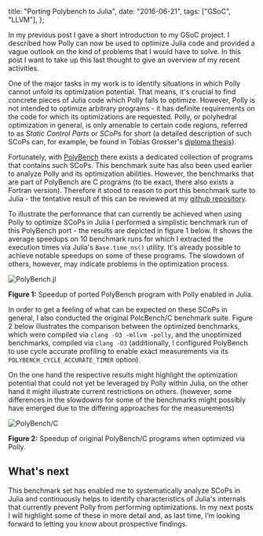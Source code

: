  title:  "Porting Polybench to Julia",
  date: "2016-06-21",
  tags: ["GSoC", "LLVM"],
};

In my previous post I gave a short introduction to my GSoC project. I described
how Polly can now be used to optimize Julia code and provided a vague outlook on
the kind of problems that I would have to solve. In this post I want to take up
this last thought to give an overview of my recent activities.

One of the major tasks in my work is to identify situations in which Polly
cannot unfold its optimization potential. That means, it's crucial to find
concrete pieces of Julia code which Polly fails to optimize. However, Polly is
not intended to optimize arbitrary programs - it has definite requirements on
the code for which its optimizations are requested. Polly, or polyhedral
optimization in general, is only amenable to certain code regions, referred to
as *Static Control Parts* or *SCoP*s for short (a detailed description of such
SCoPs can, for example, be found in Tobias Grosser's
[diploma thesis](http://www.grosser.es/publications/grosser-2011--Enabling-Polyhedral-Optimizations-in-LLVM--diplomathesis.pdf)).

Fortunately, with [PolyBench](http://web.cse.ohio-state.edu/~pouchet/software/polybench/)
there exists a dedicated collection of programs that contains such SCoPs. This
benchmark suite has also been used earlier to analyze Polly and its optimization
abilities. However, the benchmarks that are part of PolyBench are C programs (to
be exact, there also exists a Fortran version). Therefore it stood to reason to
port this benchmark suite to Julia - the tentative result of this can be
reviewed at my [github repository](https://github.com/MatthiasJReisinger/PollyBenchmarks.jl).

To illustrate the performance that can currently be achieved when using Polly to
optimize SCoPs in Julia I performed a simplistic benchmark run of this PolyBench
port - the results are depicted in figure 1 below. It shows the average speedups
on 10 benchmark runs for which I extracted the execution times via Julia's
`Base.time_ns()` utility. It's already possible to achieve notable speedups on
some of these programs. The slowdown of others, however, may indicate problems
in the optimization process.

![PolyBench.jl](./polybenchjulia.png)

**Figure 1:** Speedup of ported PolyBench program with Polly enabled in Julia.

In order to get a feeling of what can be expected on these SCoPs in general, I
also conducted the original PolcBench/C benchmark suite. Figure 2 below
illustrates the comparison between the optimized benchmarks, which were compiled
via `clang -O3 -mllvm -polly`, and the unoptimized benchmarks, compiled via
`clang -O3` (additionally, I configured PolyBench to use cycle accurate
profiling to enable exact measurements via its `POLYBENCH_CYCLE_ACCURATE_TIMER`
option).

On the one hand the respective results might highlight the optimization
potential that could not yet be leveraged by Polly within Julia, on the other
hand it might illustrate current restrictions on others. (however, some
differences in the slowdowns for some of the benchmarks might possibly have
emerged due to the differing approaches for the measurements)

![PolyBench/C](./polybenchc.png)

**Figure 2:** Speedup of original PolyBench/C programs when optimized via Polly.

## What's next

This benchmark set has enabled me to systematically analyze SCoPs in Julia and
continuously helps to identify characteristics of Julia's internals that
currently prevent Polly from performing optimizations. In my next posts I will
highlight some of these in more detail and, as last time, I’m looking forward to
letting you know about prospective findings.
